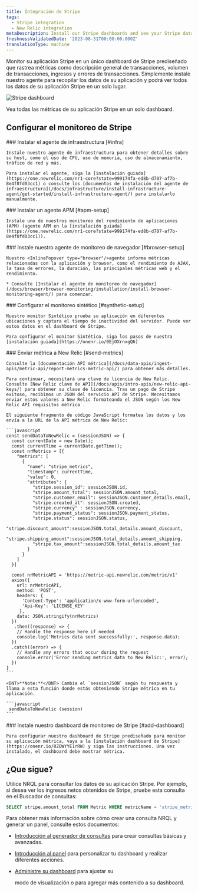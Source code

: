 ```yaml
---
title: Integración de Stripe
tags:
  - Stripe integration
  - New Relic integration
metaDescription: Install our Stripe dashboards and see your Stripe data in New Relic.
freshnessValidatedDate: '2023-08-31T00:00:00.000Z'
translationType: machine
---
```


Monitor su aplicación Stripe en un único dashboard de Stripe prediseñado que rastrea métricas como descripción general de transacciones, volumen de transacciones, ingresos y errores de transacciones. Simplemente instale nuestro agente para recopilar los datos de su aplicación y podrá ver todos los datos de su aplicación Stripe en un solo lugar.

<img
  title="Stripe"
  alt="Stripe dashboard"
  src="/images/infrastructure_screenshot-stripe-dashboard.webp"
/>

<figcaption>
  Vea todas las métricas de su aplicación Stripe en un solo dashboard.
</figcaption>

## Configurar el monitoreo de Stripe

<Steps>
  <Step>
    ### Instalar el agente de infraestructura [#infra]

    Instale nuestro agente de infraestructura para obtener detalles sobre su host, como el uso de CPU, uso de memoria, uso de almacenamiento, tráfico de red y más.

    Para instalar el agente, siga la [instalación guiada](https://one.newrelic.com/nr1-core?state=999174fa-ed8b-d707-af7b-8e4f8fd03cc1) o consulte los [documentos de instalación del agente de infraestructura](/docs/infrastructure/install-infrastructure-agent/get-started/install-infrastructure-agent/) para instalarlo manualmente.
  </Step>

  <Step>
    ### Instalar un agente APM [#apm-setup]

    Instale uno de nuestros monitoreo del rendimiento de aplicaciones (APM) (agente APM en la [instalación guiada](https://one.newrelic.com/nr1-core?state=999174fa-ed8b-d707-af7b-8e4f8fd03cc1)).
  </Step>

  <Step>
    ### Instale nuestro agente de monitoreo de navegador [#browser-setup]

    Nuestro <InlinePopover type="browser"/>agente informa métricas relacionadas con la aplicación y browser, como el rendimiento de AJAX, la tasa de errores, la duración, las principales métricas web y el rendimiento.

    * Consulte [Instalar el agente de monitoreo de navegador](/docs/browser/browser-monitoring/installation/install-browser-monitoring-agent/) para comenzar.
  </Step>

  <Step>
    ### Configurar el monitoreo sintético [#synthetic-setup]

    Nuestro monitor Sintético prueba su aplicación en diferentes ubicaciones y captura el tiempo de inactividad del servidor. Puede ver estos datos en el dashboard de Stripe.

    Para configurar el monitor Sintético, siga los pasos de nuestra [instalación guiada](https://onenr.io/0EjOXrnxgQ6)
  </Step>

  <Step>
    ### Enviar métrica a New Relic [#send-metrics]

    Consulte la [documentación API métrica](/docs/data-apis/ingest-apis/metric-api/report-metrics-metric-api/) para obtener más detalles.

    Para continuar, necesitará una clave de licencia de New Relic. Consulte [New Relic clave de API](/docs/apis/intro-apis/new-relic-api-keys/) para obtener su clave de licencia. Tras un pago de Stripe exitoso, recibimos un JSON del servicio API de Stripe. Necesitamos enviar estos valores a New Relic formateando el JSON según los New Relic API requisitos métrica .

    El siguiente fragmento de código JavaScript formatea los datos y los envía a la URL de la API métrica de New Relic:

    ```javascript
    const sendDataToNewRelic = (sessionJSON) => {
      const currentDate = new Date();
      const currentTime = currentDate.getTime();
      const nrMetrics = [{
        "metrics": [
          {
            "name": "stripe_metrics",
            "timestamp": currentTime,
            "value": 0,
            "attributes": {
              "stripe.session_id": sessionJSON.id,
              "stripe.amount_total": sessionJSON.amount_total,
              "stripe.customer_email": sessionJSON.customer_details.email,
              "stripe.created_at": sessionJSON.created,
              "stripe.currency" : sessionJSON.currency,
              "stripe.payment_status": sessionJSON.payment_status,
              "stripe.status": sessionJSON.status,
              "stripe.discount_amount":sessionJSON.total_details.amount_discount,
              "stripe.shipping_amount":sessionJSON.total_details.amount_shipping,
              "stripe.tax_amount":sessionJSON.total_details.amount_tax
            }
          }
        ]
      }]

      const nrMetricAPI = 'https://metric-api.newrelic.com/metric/v1'
      axios({
        url: nrMetricAPI,
        method: 'POST',
        headers: {
          'Content-Type': 'application/x-www-form-urlencoded',
          'Api-Key': 'LICENSE_KEY'
         },
        data: JSON.stringify(nrMetrics)
      })
       .then((response) => {
        // Handle the response here if needed
        console.log('Metrics data sent successfully:', response.data);
      })
      .catch((error) => {
        // Handle any errors that occur during the request
        console.error('Error sending metrics data to New Relic:', error);
      })
    }
    ```

    <DNT>**Note:**</DNT> Cambia el `sessionJSON` según tu respuesta y llama a esta función donde estás obteniendo Stripe métrica en tu aplicación.

    ```javascript
     sendDataToNewRelic (session)
    ```
  </Step>

  <Step>
    ### Instale nuestro dashboard de monitoreo de Stripe [#add-dashboard]

    Para configurar nuestro dashboard de Stripe prediseñado para monitor su aplicación métrica, vaya a la [instalación dashboard de Stripe](https://onenr.io/0ZQWYYE1rRW) y siga las instrucciones. Una vez instalado, el dashboard debe mostrar métrica.
  </Step>
</Steps>

## ¿Que sigue?

Utilice NRQL para consultar los datos de su aplicación Stripe. Por ejemplo, si desea ver los ingresos netos obtenidos de Stripe, pruebe esta consulta en el Buscador de consultas:

```sql
SELECT stripe.amount_total FROM Metric WHERE metricName = 'stripe_metrics'
```

Para obtener más información sobre cómo crear una consulta NRQL y generar un panel, consulte estos documentos:

* [Introducción al generador de consultas](/docs/query-your-data/explore-query-data/query-builder/introduction-query-builder) para crear consultas básicas y avanzadas.

* [Introducción al panel](/docs/query-your-data/explore-query-data/dashboards/introduction-dashboards) para personalizar tu dashboard y realizar diferentes acciones.

* [Administre su dashboard](/docs/query-your-data/explore-query-data/dashboards/manage-your-dashboard) para ajustar su

  <InlinePopover type="dashboards"/>

  modo de visualización o para agregar más contenido a su dashboard.
